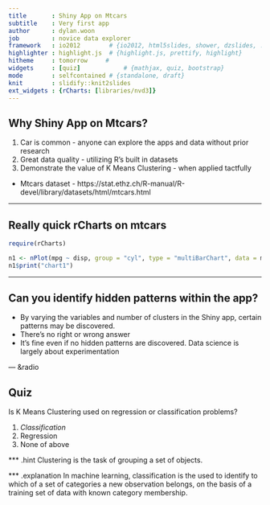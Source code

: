 ```yaml
---
title       : Shiny App on Mtcars
subtitle    : Very first app
author      : dylan.woon
job         : novice data explorer
framework   : io2012        # {io2012, html5slides, shower, dzslides, ...}
highlighter : highlight.js  # {highlight.js, prettify, highlight}
hitheme     : tomorrow     # 
widgets     : [quiz]            # {mathjax, quiz, bootstrap}
mode        : selfcontained # {standalone, draft}
knit        : slidify::knit2slides
ext_widgets : {rCharts: [libraries/nvd3]}
---
```


## Why Shiny App on Mtcars?

1. Car is common - anyone can explore the apps and data without prior research
2. Great data quality - utilizing R's built in datasets
3. Demonstrate the value of K Means Clustering - when applied tactfully

- Mtcars dataset - https://stat.ethz.ch/R-manual/R-devel/library/datasets/html/mtcars.html

--- 

## Really quick rCharts on mtcars

```r
require(rCharts)
```

```r
n1 <- nPlot(mpg ~ disp, group = "cyl", type = "multiBarChart", data = mtcars)
n1$print("chart1")
```

---

## Can you identify hidden patterns within the app?

- By varying the variables and number of clusters in the Shiny app, certain patterns may be discovered.
- There's no right or wrong answer
- It's fine even if no hidden patterns are discovered. Data science is largely about experimentation

--- &radio

## Quiz

Is K Means Clustering used on regression or classification problems?

1. _Classification_ 
2. Regression
3. None of above

*** .hint
Clustering is the task of grouping a set of objects.

*** .explanation
In machine learning, classification is the used to identify to which of a set of categories a new observation belongs, on the basis of a training set of data with known category membership.


